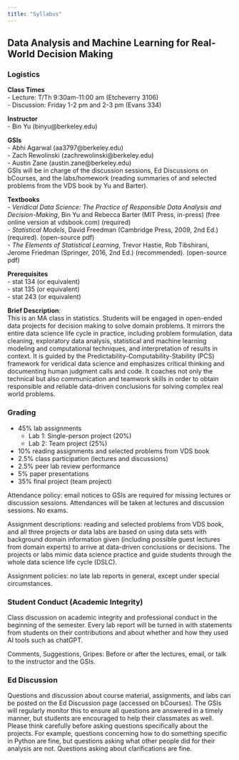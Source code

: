 ```yaml
---
title: "Syllabus"
---
```


## Data Analysis and Machine Learning for Real-World Decision Making

### Logistics

**Class Times**<br>
- Lecture: T/Th 9:30am-11:00 am (Etcheverry 3106)<br>
- Discussion: Friday 1-2 pm and 2-3 pm (Evans 334)<br>

**Instructor**<br>
- Bin Yu (binyu@berkeley.edu)

**GSIs**<br>
- Abhi Agarwal  (aa3797@berkeley.edu)<br>
- Zach Rewolinski (zachrewolinski@berkeley.edu)<br>
- Austin Zane (austin.zane@berkeley.edu)<br>
GSIs will be in charge of the discussion sessions, Ed Discussions on bCourses, and the labs/homework (reading summaries of and selected problems from the VDS book by Yu and Barter).<br>

**Textbooks**<br>
- *Veridical Data Science: The Practice of Responsible Data Analysis and Decision-Making*, Bin Yu and Rebecca Barter (MIT Press, in-press) (free online version at vdsbook.com) (required)<br>
- *Statistical Models*, David Freedman (Cambridge Press, 2009, 2nd Ed.) (required). (open-source pdf)<br>
- *The Elements of Statistical Learning*, Trevor Hastie, Rob Tibshirani, Jerome Friedman (Springer, 2016, 2nd Ed.) (recommended). (open-source pdf)<br>

**Prerequisites**<br>
- stat 134 (or equivalent)<br>
- stat 135 (or equivalent)<br>
- stat 243 (or equivalent)<br>

**Brief Description**:<br>
This is an MA class in statistics. Students will be engaged in open-ended data projects for decision making to solve domain problems. It mirrors the entire data science life cycle in practice, including problem formulation, data cleaning, exploratory data analysis, statistical and machine learning modeling and computational techniques, and interpretation of results in context. It is guided by the Predictability-Computability-Stability (PCS) framework for veridical data science and emphasizes critical thinking and documenting human judgment calls and code. It coaches not only the technical but also communication and teamwork skills in order to obtain responsible and reliable data-driven conclusions for solving complex real world problems.

### Grading

- 45% lab assignments<br>
  - Lab 1: Single-person project (20%)<br>
  - Lab 2: Team project (25%)<br>
- 10% reading assignments and selected problems from VDS book<br>
- 2.5% class participation (lectures and discussions)<br>
- 2.5% peer lab review performance<br>
- 5% paper presentations<br>
- 35% final project (team project)<br>

Attendance policy: email notices to GSIs are required for missing lectures or discussion sessions. Attendances will be taken at lectures and discussion sessions. No exams.<br>

Assignment descriptions: reading and selected problems from VDS book, and all three projects or data labs are based on using data sets with background domain information given (including possible guest lectures from domain experts) to arrive at data-driven conclusions or decisions. The projects or labs mimic data science practice and guide students through the whole data science life cycle (DSLC).<br>

Assignment policies: no late lab reports in general, except under special circumstances.<br>

### Student Conduct (Academic Integrity)

Class discussion on academic integrity and professional conduct in the beginning of the semester. Every lab report will be turned in with statements from students on their contributions and about whether and how they used AI tools such as chatGPT.<br>

Comments, Suggestions, Gripes: Before or after the lectures, email, or talk to the instructor and the GSIs.<br>

### Ed Discussion

Questions and discussion about course material, assignments, and labs can be posted on the Ed Discussion page (accessed on bCourses). The GSIs will regularly monitor this to ensure all questions are answered in a timely manner, but students are encouraged to help their classmates as well. Please think carefully before asking questions specifically about the projects. For example, questions concerning how to do something specific in Python are fine, but questions asking what other people did for their analysis are not. Questions asking about clarifications are fine.
